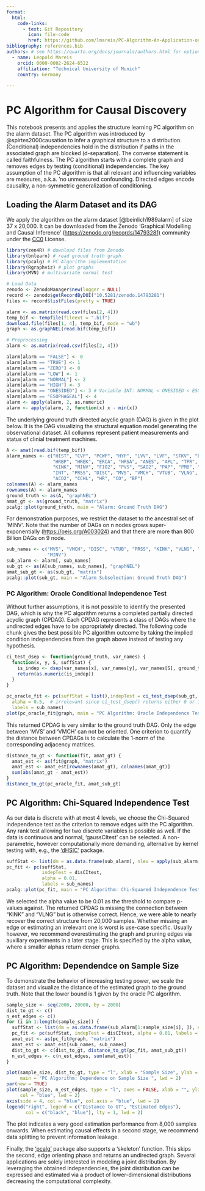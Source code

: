```yaml
---
format: 
  html:
    code-links:
      - text: Git Repository
        icon: file-code
        href: https://github.com/lmareis/PC-Algorithm-An-Application-on-the-Alarm-Dataset
bibliography: references.bib 
authors: # see https://quarto.org/docs/journals/authors.html for options
  - name: Leopold Mareis 
    orcid: 0000-0002-2624-6522
    affiliation: "Technical University of Munich"
    country: Germany
    
---
```


# PC Algorithm for Causal Discovery

This notebook presents and applies the structure learning PC algorithm on the alarm dataset. The PC algorithm was introduced by @spirtes2000causation to infer a graphical structure to a distribution. (Conditional) independencies hold in the distribution if paths in the associated graph are blocked (d-separation). The converse statement is called faithfulness. The PC algorithm starts with a complete graph and removes edges by testing (conditional) independencies. The key assumption of the PC algorithm is that all relevant and influencing variables are measures, a.k.a. 'no unmeasured confounding. Directed edges encode causality, a non-symmetric generalization of conditioning.

## Loading the Alarm Dataset and its DAG

We apply the algorithm on the alarm dataset [@beinlich1989alarm] of size 37 x 20,000. It can be downloaded from the Zenodo 'Graphical Modelling and Causal Inference' (<https://zenodo.org/records/14793281)> community under the [CC0](https://creativecommons.org/publicdomain/zero/1.0/deed.en) License.

```r
library(zen4R) # download files from Zenodo
library(bnlearn) # read ground truth graph
library(pcalg) # PC Algorithm implementation
library(Rgraphviz) # plot graphs
library(MVN) # multivariate normal test
```

```r
# Load Data
zenodo <- ZenodoManager$new(logger = NULL)
record <- zenodo$getRecordByDOI("10.5281/zenodo.14793281")
files <- record$listFiles(pretty = TRUE)

alarm <- as.matrix(read.csv(files[2, 4]))
temp_bif <- tempfile(fileext = ".bif")
download.file(files[1, 4], temp_bif, mode = "wb")
graph <- as.graphNEL(read.bif(temp_bif))

# Preprocessing
alarm <- as.matrix(read.csv(files[2, 4]))

alarm[alarm == "FALSE"] <- 0
alarm[alarm == "TRUE"] <- 1
alarm[alarm == "ZERO"] <- 0
alarm[alarm == "LOW"] <- 1
alarm[alarm == "NORMAL"] <- 2
alarm[alarm == "HIGH"] <- 3
alarm[alarm == "ONESIDED"] <- 3 # Variable INT: NORMAL < ONESIDED < ESOPHAGEAL
alarm[alarm == "ESOPHAGEAL"] <- 4
alarm <- apply(alarm, 2, as.numeric)
alarm <- apply(alarm, 2, function(x) x - min(x))
```

The underlying ground truth directed acyclic graph (DAG) is given in the plot below. It is the DAG visualizing the structural equation model generating the observational dataset. All collumns represent patient measurements and status of clinial treatment machines.

```r
A <- amat(read.bif(temp_bif))
alarm_names <- c("HIST", "CVP", "PCWP", "HYP", "LVV", "LVF", "STKV", "ERLO", 
                 "HRBP", "HREK", "ERCA", "HRSA", "ANES", "APL", "TPR", "ECO2", 
                 "KINK", "MINV", "FIO2", "PVS", "SAO2", "PAP", "PMB", "SHNT", 
                 "INT", "PRSS", "DISC", "MVS", "VMCH", "VTUB", "VLNG", "VALV", 
                 "ACO2", "CCHL", "HR", "CO", "BP")
colnames(A) <- alarm_names
rownames(A) <- alarm_names
ground_truth <- as(A, "graphNEL")
amat_gt <- as(ground_truth, "matrix")
pcalg::plot(ground_truth, main = "Alarm: Ground Truth DAG")
```

For demonstration purposes, we restrict the dataset to the ancestral set of 'MINV'. Note that the number of DAGs on n nodes grows super-exponentially (<https://oeis.org/A003024)> and that there are more than 800 Billion DAGs on 9 node.

```r
sub_names <- c("MVS", "VMCH", "DISC", "VTUB", "PRSS", "KINK", "VLNG", "INT", 
               "MINV")
sub_alarm <- alarm[, sub_names]
sub_gt <- as(A[sub_names, sub_names], "graphNEL")
amat_sub_gt <- as(sub_gt, "matrix")
pcalg::plot(sub_gt, main = "Alarm Subselection: Ground Truth DAG")
```

### PC Algorithm: Oracle Conditional Independence Test

Without further assumptions, it is not possible to identify the presented DAG, which is why the PC algorithm returns a completed partially directed acyclic graph (CPDAG). Each CPDAG represents a class of DAGs where the undirected edges have to be appropriately directed. The following code chunk gives the best possible PC algorithm outcome by taking the implied condition independencies from the graph above instead of testing any hypothesis.

```r
ci_test_dsep <- function(ground_truth, var_names) {
  function(x, y, S, suffStat) {
    is_indep <- dsep(var_names[x], var_names[y], var_names[S], ground_truth)
    return(as.numeric(is_indep))
  }
}

pc_oracle_fit <- pc(suffStat = list(),indepTest = ci_test_dsep(sub_gt, sub_names),
  alpha = 0.5,  # irrelevant since ci_test_dsep() returns either 0 or 1
  labels = sub_names)
plot(pc_oracle_fit@graph, main = "PC Algorithm: Oracle Independence Test")
```

This returned CPDAG is very similar to the ground truth DAG. Only the edge between 'MVS' and 'VMCH' can not be oriented. One criterion to quantify the distance between CPDAGs is to calculate the 1-norm of the corresponding adjacency matrices.

```r
distance_to_gt <- function(fit, amat_gt) {
  amat_est <- as(fit@graph, "matrix")
  amat_est <- amat_est[rownames(amat_gt), colnames(amat_gt)]
  sum(abs(amat_gt - amat_est))
}
distance_to_gt(pc_oracle_fit, amat_sub_gt)
```

## PC Algorithm: Chi-Squared Independence Test

As our data is discrete with at most 4 levels, we choose the Chi-Squared independence test as the criterion to remove edges with the PC algorithm. Any rank test allowing for two discrete variables is possible as well. If the data is continuous and normal, 'gaussCItest' can be selected. A non-parametric, however computationally more demanding, alternative by kernel testing with, e.g., the ['dHSIC'](https://cran.r-project.org/web/packages/dHSIC/index.html) package.

```r
suffStat <- list(dm = as.data.frame(sub_alarm), nlev = apply(sub_alarm, 2, function(x) length(unique(x))), adaptDF = FALSE)
pc_fit <- pc(suffStat,
             indepTest = disCItest,
             alpha = 0.01,
             labels = sub_names)
pcalg::plot(pc_fit, main = "PC Algorithm: Chi-Squared Independence Test")
```

We selected the alpha value to be 0.01 as the threshold to compare p-values against. The returned CPDAG is missing the connection between "KINK" and "VLNG" but is otherwise correct. Hence, we were able to nearly recover the correct structure from 20,000 samples. Whether missing an edge or estimating an irrelevant one is worst is use-case specific. Usually however, we recommend overestimating the graph and pruning edges via auxiliary experiments in a later stage. This is specified by the alpha value, where a smaller alphas return denser graphs.

## PC Algorithm: Dependendce on Sample Size

To demonstrate the behavior of increasing testing power, we scale the dataset and visualize the distance of the estimated graph to the ground truth. Note that the lower bound is 1 given by the oracle PC algorithm.

```r
sample_size <- seq(2000, 20000, by = 2000)
dist_to_gt <- c()
n_est_edges <- c()
for (i in 1:length(sample_size)) {
  suffStat <- list(dm = as.data.frame(sub_alarm[1:sample_size[i], ]), nlev = apply(sub_alarm, 2, function(x) length(unique(x))), adaptDF = FALSE)
  pc_fit <- pc(suffStat, indepTest = disCItest, alpha = 0.01, labels = sub_names)
  amat_est <- as(pc_fit@graph, "matrix")
  amat_est <- amat_est[sub_names, sub_names]
  dist_to_gt <- c(dist_to_gt, distance_to_gt(pc_fit, amat_sub_gt))
  n_est_edges <- c(n_est_edges, sum(amat_est))
}

plot(sample_size, dist_to_gt, type = "l", xlab = "Sample Size", ylab = "",
     main = "PC Algorithm: Dependence on Sample Size ", lwd = 2)
par(new = TRUE)
plot(sample_size, n_est_edges, type = "l", axes = FALSE, xlab = "", ylab = "",
     col = "blue", lwd = 2)
axis(side = 4, col = "blue", col.axis = "blue", lwd = 2)
legend("right", legend = c("Distance to GT", "Estimated Edges"),
       col = c("black", "blue"), lty = 1, lwd = 2)
```

The plot indicates a very good estimation performance from 8,000 samples onwards. When estimating causal effects in a second stage, we recommend data splitting to prevent information leakage.

Finally, the ['pcalg'](https://cran.r-project.org/web/packages/pcalg/index.html) package also supports a 'skeleton' function. This skips the second, edge orienting phase and returns an undirected graph. Several applications are solely interested in modeling a joint distribution. By leveraging the obtained independencies, the joint distribution can be expressed and estimated via a product of lower-dimensional distributions decreasing the computational complexity.
